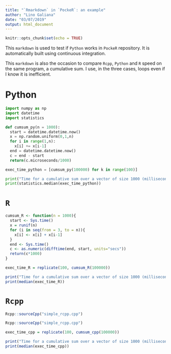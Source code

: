 ```yaml
---
title: "`Rmarkdown` in `PockeR`: an example"
author: "Lino Galiana"
date: "03/07/2019"
output: html_document
---
```


```r
knitr::opts_chunk$set(echo = TRUE)
```

This `markdown` is used to test if `Python` works in `PockeR` repository. It is automatically built using continuous integration. 

This `markdown` is also the occasion to compare `Rcpp`, `Python` and `R` speed on the same program, a cumulative sum. I use, in the three cases, loops even if I know it is inefficient.


# Python



```python
import numpy as np
import datetime
import statistics

def cumsum_py(n = 1000): 
  start = datetime.datetime.now()
  x = np.random.uniform(0,1,n)
  for i in range(1,n):
    x[i] += x[i-1]
  end = datetime.datetime.now()
  c = end - start
  return(c.microseconds/1000)

exec_time_python = [cumsum_py(100000) for k in range(100)]

print("Time for a cumulative sum over a vector of size 1000 (milliseconds):")
print(statistics.median(exec_time_python))

```

# `R`

```r

cumsum_R <- function(n = 1000){
  start <- Sys.time()
  x = runif(n)
  for (i in seq(from = 3, to = n)){
    x[i] <- x[i] + x[i-1]
  }
  end <- Sys.time()
  c <- as.numeric(difftime(end, start, units="secs"))
  return(c*1000)
}

exec_time_R = replicate(100, cumsum_R(100000))

print("Time for a cumulative sum over a vector of size 1000 (milliseconds):")
print(median(exec_time_R))

```

# `Rcpp`

```r
Rcpp::sourceCpp("simple_rcpp.cpp")
```

```r
Rcpp::sourceCpp("simple_rcpp.cpp")
```


```r
exec_time_cpp = replicate(100, cumsum_cpp(100000))

print("Time for a cumulative sum over a vector of size 1000 (milliseconds):")
print(median(exec_time_cpp))

```